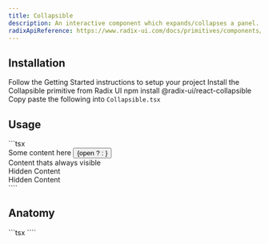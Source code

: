 ```yaml
---
title: Collapsible
description: An interactive component which expands/collapses a panel.
radixApiReference: https://www.radix-ui.com/docs/primitives/components/collapsible#api-reference
---
```


<ComponentDemo name="Collapsible" />

## <HeaderLink href="#installation" id="installation">Installation</HeaderLink>

<Steps>

<Step className="inline-flex items-center gap-2 [&>p]:mt-0">
  Follow the
  <Link href={"/docs/getting-started"}>Getting Started</Link>
  instructions to setup your project
</Step>
<Step>Install the Collapsible primitive from Radix UI</Step>
<CodeCopyBlock className="mt-2 py-4">npm install @radix-ui/react-collapsible</CodeCopyBlock>
<Step>
  Copy paste the following into <Code>Collapsible.tsx</Code>
</Step>
<ComponentSource name="Collapsible" />

</Steps>

## <HeaderLink href="#usage" id="usage">Usage</HeaderLink>

<CodeCopyBlock>
  ```tsx
  <Collapsible>
    <div>
      Some content here
      <CollapsibleTrigger>
        <button>{open ? <X /> : <ChevronsUpDown />}</button>
      </CollapsibleTrigger>
    </div>
    <div>
      <span>Content thats always visible</span>
    </div>
    <CollapsibleContent>
      <div>
        <span>Hidden Content</span>
      </div>
      <div>
        <span>Hidden Content</span>
      </div>
    </CollapsibleContent>
  </Collapsible>
  ````
</CodeCopyBlock>

## <HeaderLink href="#anatomy" id="anatomy">Anatomy</HeaderLink>

<CodeBlock>
```tsx
<Collapsible>
    <CollapsibleTrigger></CollapsibleTrigger>
    <CollapsibleContent></CollapsibleContent>
</Collapsible>
````

</CodeBlock>
